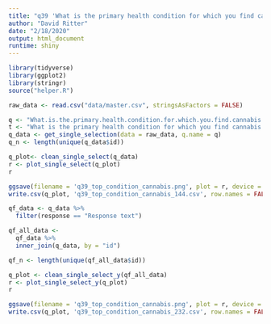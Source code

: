 ```yaml
---
title: "q39 'What is the primary health condition for which you find cannabis to be helpful? (Please select one)'"
author: "David Ritter"
date: "2/18/2020"
output: html_document
runtime: shiny
---
```


```r
library(tidyverse)
library(ggplot2)
library(stringr)
source("helper.R")
```

```r
raw_data <- read.csv("data/master.csv", stringsAsFactors = FALSE)
```

```r
q <- "What.is.the.primary.health.condition.for.which.you.find.cannabis.to.be.helpful...Please.select.one."
t <- "What is the primary health condition for which you find cannabis to be helpful? (Please select one)"
q_data <- get_single_selection(data = raw_data, q.name = q)
q_n <- length(unique(q_data$id))
```

```r
q_plot<- clean_single_select(q_data)
r <- plot_single_select(q_plot)
r
```

```r
ggsave(filename = 'q39_top_condition_cannabis.png', plot = r, device = 'png')
write.csv(q_plot, 'q39_top_condition_cannabis_144.csv', row.names = FALSE)
```

```r
qf_data <- q_data %>%
  filter(response == "Response text")
```

```r
qf_all_data <- 
  qf_data %>%
  inner_join(q_data, by = "id")

qf_n <- length(unique(qf_all_data$id))
```

```r
q_plot <- clean_single_select_y(qf_all_data)
r <- plot_single_select_y(q_plot)
r
```

```r
ggsave(filename = 'q39_top_condition_cannabis.png', plot = r, device = 'png')
write.csv(q_plot, 'q39_top_condition_cannabis_232.csv', row.names = FALSE)
```


